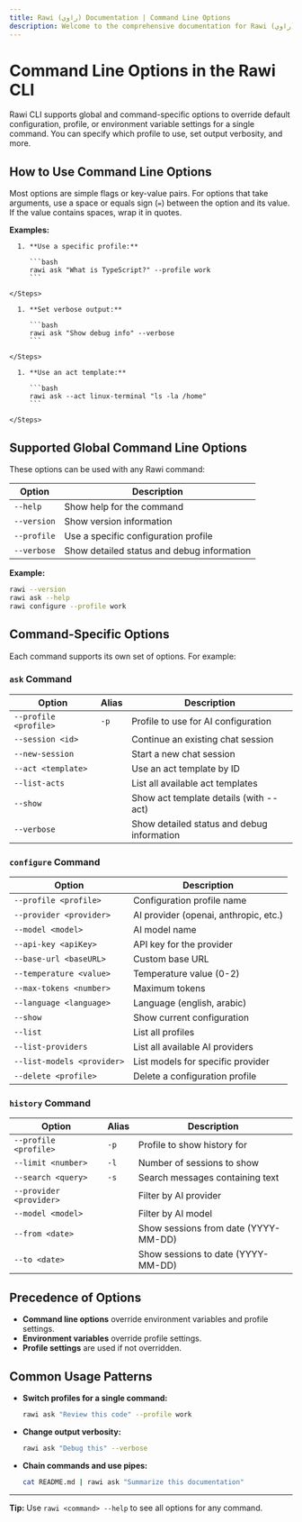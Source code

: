 ```yaml
---
title: Rawi (راوي) Documentation | Command Line Options
description: Welcome to the comprehensive documentation for Rawi (راوي), a developer-friendly AI-powered CLI tool for your terminal.
---
```



<Clarity />

# Command Line Options in the Rawi CLI

Rawi CLI supports global and command-specific options to override default configuration, profile, or environment variable settings for a single command. You can specify which profile to use, set output verbosity, and more.

## How to Use Command Line Options

Most options are simple flags or key-value pairs. For options that take arguments, use a space or equals sign (`=`) between the option and its value. If the value contains spaces, wrap it in quotes.

**Examples:**

<Tabs>
  <TabItem label="Switch Profile" icon="person">
    <Steps>

      1. **Use a specific profile:**

         ```bash
         rawi ask "What is TypeScript?" --profile work
         ```

    </Steps>

  </TabItem>
  <TabItem label="Verbose Output" icon="gear">
    <Steps>

      1. **Set verbose output:**

         ```bash
         rawi ask "Show debug info" --verbose
         ```

    </Steps>

  </TabItem>
  <TabItem label="Act Template" icon="terminal">
    <Steps>

      1. **Use an act template:**

         ```bash
         rawi ask --act linux-terminal "ls -la /home"
         ```

    </Steps>

  </TabItem>
</Tabs>

## Supported Global Command Line Options

These options can be used with any Rawi command:

| Option      | Description                                |
| ----------- | ------------------------------------------ |
| `--help`    | Show help for the command                  |
| `--version` | Show version information                   |
| `--profile` | Use a specific configuration profile       |
| `--verbose` | Show detailed status and debug information |

**Example:**

```bash
rawi --version
rawi ask --help
rawi configure --profile work
```

## Command-Specific Options

Each command supports its own set of options. For example:

### `ask` Command

| Option                | Alias | Description                                |
| --------------------- | ----- | ------------------------------------------ |
| `--profile <profile>` | `-p`  | Profile to use for AI configuration        |
| `--session <id>`      |       | Continue an existing chat session          |
| `--new-session`       |       | Start a new chat session                   |
| `--act <template>`    |       | Use an act template by ID                  |
| `--list-acts`         |       | List all available act templates           |
| `--show`              |       | Show act template details (with --act)     |
| `--verbose`           |       | Show detailed status and debug information |

### `configure` Command

| Option                     | Description                           |
| -------------------------- | ------------------------------------- |
| `--profile <profile>`      | Configuration profile name            |
| `--provider <provider>`    | AI provider (openai, anthropic, etc.) |
| `--model <model>`          | AI model name                         |
| `--api-key <apiKey>`       | API key for the provider              |
| `--base-url <baseURL>`     | Custom base URL                       |
| `--temperature <value>`    | Temperature value (0-2)               |
| `--max-tokens <number>`    | Maximum tokens                        |
| `--language <language>`    | Language (english, arabic)            |
| `--show`                   | Show current configuration            |
| `--list`                   | List all profiles                     |
| `--list-providers`         | List all available AI providers       |
| `--list-models <provider>` | List models for specific provider     |
| `--delete <profile>`       | Delete a configuration profile        |

### `history` Command

| Option                  | Alias | Description                          |
| ----------------------- | ----- | ------------------------------------ |
| `--profile <profile>`   | `-p`  | Profile to show history for          |
| `--limit <number>`      | `-l`  | Number of sessions to show           |
| `--search <query>`      | `-s`  | Search messages containing text      |
| `--provider <provider>` |       | Filter by AI provider                |
| `--model <model>`       |       | Filter by AI model                   |
| `--from <date>`         |       | Show sessions from date (YYYY-MM-DD) |
| `--to <date>`           |       | Show sessions to date (YYYY-MM-DD)   |

## Precedence of Options

- **Command line options** override environment variables and profile settings.
- **Environment variables** override profile settings.
- **Profile settings** are used if not overridden.

## Common Usage Patterns

- **Switch profiles for a single command:**
  ```bash
  rawi ask "Review this code" --profile work
  ```
- **Change output verbosity:**
  ```bash
  rawi ask "Debug this" --verbose
  ```
- **Chain commands and use pipes:**
  ```bash
  cat README.md | rawi ask "Summarize this documentation"
  ```

---

**Tip:** Use `rawi <command> --help` to see all options for any command.

